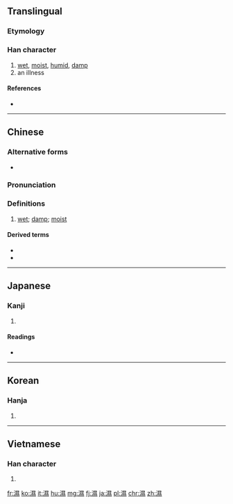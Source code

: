 {{also|湿}}
==Translingual==

===Etymology===
{{Han compound|水|㬎|t1=water|ls=psc}}

===Han character===
{{Han char|rn=85|rad=水|as=14|sn=17|four=36133|canj=EAVF}}

# [[wet]], [[moist]], [[humid]], [[damp]]
# an illness

====References====
* {{Han ref|kx=0655.220|dkj=18483|dj=1065.200|hdz=31769.080|uh=6FD5|ud=28629|bh=C0E3|bd=49379}}

----

==Chinese==
{{zh-forms|s=湿}}

===Alternative forms===
* {{zh-l|溼}}

===Pronunciation===
{{zh-pron
|m=shī
|c=sap1
|h=pfs=sṳp
|md=
|mn=sip
|w=
|mc=y
|oc=y
|cat=a
}}

===Definitions===
{{zh-hanzi}}

# [[wet]]; [[damp]]; [[moist]]

====Derived terms====
* {{zh-l|潮濕|tr=cháoshī}}
* {{zh-l|濕潤|tr=shīrùn}}

----

==Japanese==

===Kanji===
{{ja-kanji|grade=|rs=水14|style=ky|shin=湿}}

# {{defn|lang=ja|sort=水14}}

====Readings====
* {{ja-readings|on=[[しつ]] (shitsu), [[しゅう]] (shū)|kun=[[しめる]] (shimeru)}}

----

==Korean==

===Hanja===
{{ko-hanja|hangeul=습|eumhun=|rv=seup|mr=sŭp|y=sup}}

# {{defn|lang=ko|sort=水14}}

----

==Vietnamese==

===Han character===
{{vi-hantu|thấp|rs=水14}}

# {{defn|lang=vi|sort=水14}}

[[fr:濕]]
[[ko:濕]]
[[it:濕]]
[[hu:濕]]
[[mg:濕]]
[[fj:濕]]
[[ja:濕]]
[[pl:濕]]
[[chr:濕]]
[[zh:濕]]